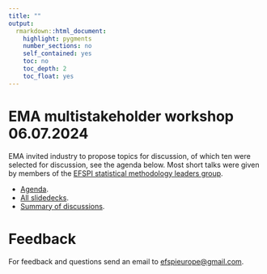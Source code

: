 ```yaml
---
title: ""
output: 
  rmarkdown::html_document:
    highlight: pygments
    number_sections: no
    self_contained: yes
    toc: no
    toc_depth: 2
    toc_float: yes
---
```


# EMA multistakeholder workshop 06.07.2024

EMA invited industry to propose topics for discussion, of which ten were selected for discussion, see the agenda below. Most short talks were given by members of the [EFSPI statistical methodology leaders group](https://efspieurope.github.io/efspi/methods/methods_intro.html).

- [Agenda](events/20240607/20240607_EMA_multistakeholder_agenda.pdf).
- [All slidedecks](events/20240607/20240607_EMA_multistakeholder_slidedecks.zip).
- [Summary of discussions](events/20240607/20240607_EMA_multistakeholder_summary.pdf).

# Feedback 

For feedback and questions send an email to [efspieurope@gmail.com](efspieurope@gmail.com).



